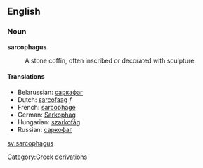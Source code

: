 ==English==
=== Noun ===
'''sarcophagus'''

: A stone coffin, often inscribed or decorated with sculpture.

====Translations====
*Belarussian: [[саркафаг]]
*Dutch: [[sarcofaag]] ''f''
*French: [[sarcophage]]
*German: [[Sarkophag]]
*Hungarian: [[szarkofág]]
*Russian: [[саркофаг]]

[[sv:sarcophagus]]
[[Category:Greek derivations]]